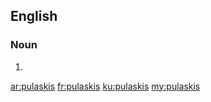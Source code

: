 ==English==

===Noun===
{{head|en|plural}}

# {{plural of|pulaski|lang=en}}

[[ar:pulaskis]]
[[fr:pulaskis]]
[[ku:pulaskis]]
[[my:pulaskis]]